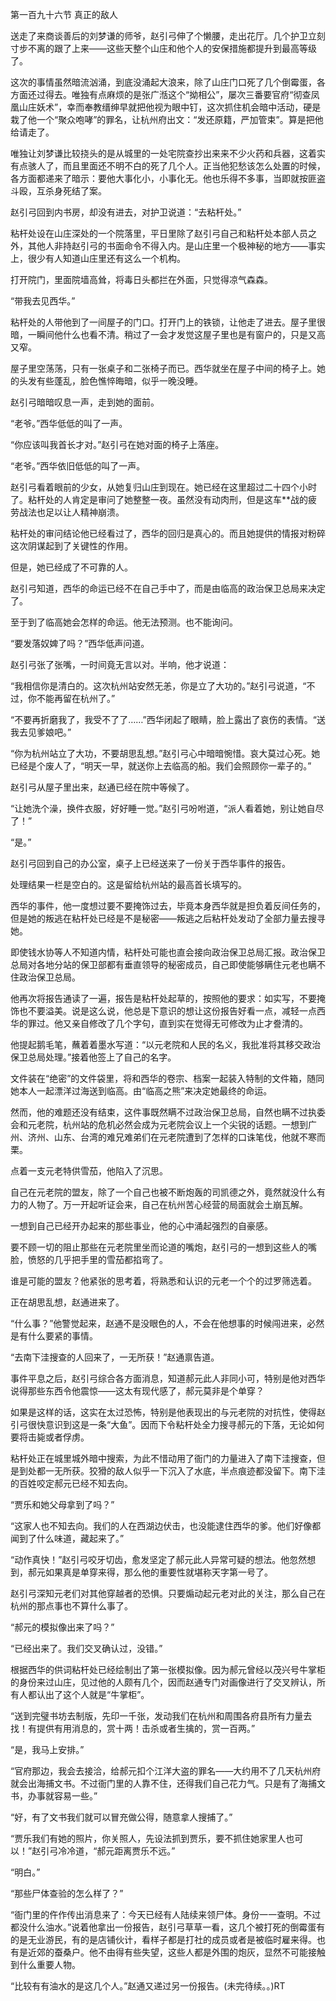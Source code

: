 

第一百九十六节 真正的敌人

送走了来商谈善后的刘梦谦的师爷，赵引弓伸了个懒腰，走出花厅。几个护卫立刻寸步不离的跟了上来――这些天整个山庄和他个人的安保措施都提升到最高等级了。

这次的事情虽然暗流汹涌，到底没涌起大浪来，除了山庄门口死了几个倒霉蛋，各方面还过得去。唯独有点麻烦的是张广湉这个“拗相公”，屡次三番要官府“彻查凤凰山庄妖术”，幸而奉教缙绅早就把他视为眼中钉，这次抓住机会暗中活动，硬是栽了他一个“聚众咆哮”的罪名，让杭州府出文：“发还原籍，严加管束”。算是把他给请走了。

唯独让刘梦谦比较挠头的是从城里的一处宅院查抄出来来不少火药和兵器，这着实有点骇人了，而且里面还不明不白的死了几个人。正当他犯愁该怎么处置的时候，各方面都递来了暗示：要他大事化小，小事化无。他也乐得不多事，当即就按匪盗斗殴，互杀身死结了案。

赵引弓回到内书房，却没有进去，对护卫说道：“去粘杆处。”

粘杆处设在山庄深处的一个院落里，平日里除了赵引弓自己和粘杆处本部人员之外，其他人非持赵引弓的书面命令不得入内。是山庄里一个极神秘的地方――事实上，很少有人知道山庄里还有这么一个机构。

打开院门，里面院墙高耸，将毒日头都拦在外面，只觉得凉气森森。

“带我去见西华。”

粘杆处的人带他到了一间屋子的门口。打开门上的铁锁，让他走了进去。屋子里很暗，一瞬间他什么也看不清。稍过了一会才发觉这屋子里也是有窗户的，只是又高又窄。

屋子里空荡荡，只有一张桌子和二张椅子而已。西华就坐在屋子中间的椅子上。她的头发有些蓬乱，脸色憔悴晦暗，似乎一晚没睡。

赵引弓暗暗叹息一声，走到她的面前。

“老爷。”西华低低的叫了一声。

“你应该叫我首长才对。”赵引弓在她对面的椅子上落座。

“老爷。”西华依旧低低的叫了一声。

赵引弓看着眼前的少女，从她复归山庄到现在。她已经在这里超过二十四个小时了。粘杆处的人肯定是审问了她整整一夜。虽然没有动肉刑，但是这车**战的疲劳战法也足以让人精神崩溃。

粘杆处的审问结论他已经看过了，西华的回归是真心的。而且她提供的情报对粉碎这次阴谋起到了关键性的作用。

但是，她已经成了不可靠的人。

赵引弓知道，西华的命运已经不在自己手中了，而是由临高的政治保卫总局来决定了。

至于到了临高她会怎样的命运。他无法预测。也不能询问。

“要发落奴婢了吗？”西华低声问道。

赵引弓张了张嘴，一时间竟无言以对。半响，他才说道：

“我相信你是清白的。这次杭州站安然无恙，你是立了大功的。”赵引弓说道，“不过，你不能再留在杭州了。”

“不要再折磨我了，我受不了了……”西华闭起了眼睛，脸上露出了哀伤的表情。“送我去见爹娘吧。”

“你为杭州站立了大功，不要胡思乱想。”赵引弓心中暗暗惋惜。哀大莫过心死。她已经是个废人了，“明天一早，就送你上去临高的船。我们会照顾你一辈子的。”

赵引弓从屋子里出来，赵通已经在院中等候了。

“让她洗个澡，换件衣服，好好睡一觉。”赵引弓吩咐道，“派人看着她，别让她自尽了！”

“是。”

赵引弓回到自己的办公室，桌子上已经送来了一份关于西华事件的报告。

处理结果一栏是空白的。这是留给杭州站的最高首长填写的。

西华的事件，他一度想过要不要掩饰过去，毕竟本身西华就是担负着反间任务的，但是她的叛逃在粘杆处已经是不是秘密――叛逃之后粘杆处发动了全部力量去搜寻她。

即使钱水协等人不知道内情，粘杆处可能也直会接向政治保卫总局汇报。政治保卫总局对各地分站的保卫部都有垂直领导的秘密成员，自己即使能够瞒住元老也瞒不住政治保卫总局。

他再次将报告通读了一遍，报告是粘杆处起草的，按照他的要求：如实写，不要掩饰也不要溢美。说是这么说，他总是下意识的想让这份报告好看一点，减轻一点西华的罪过。他又亲自修改了几个字句，直到实在觉得无可修改为止才誊清的。

他提起鹅毛笔，蘸着着墨水写道：“以元老院和人民的名义，我批准将其移交政治保卫总局处理。”接着他签上了自己的名字。

文件装在“绝密”的文件袋里，将和西华的卷宗、档案一起装入特制的文件箱，随同她本人一起漂洋过海送到临高。由“临高之熊”来决定她最终的命运。

然而，他的难题还没有结束，这件事既然瞒不过政治保卫总局，自然也瞒不过执委会和元老院，杭州站的危机必然会成为元老院会议上一个尖锐的话题。一想到广州、济州、山东、台湾的难兄难弟们在元老院遭到了怎样的口诛笔伐，他就不寒而栗。

点着一支元老特供雪茄，他陷入了沉思。

自己在元老院的盟友，除了一个自己也被不断炮轰的司凯德之外，竟然就没什么有力的人物了。万一开起听证会来，自己在杭州苦心经营的局面就会土崩瓦解。

一想到自己已经开办起来的那些事业，他的心中涌起强烈的自豪感。

要不顾一切的阻止那些在元老院里坐而论道的嘴炮，赵引弓的一想到这些人的嘴脸，愤怒的几乎把手里的雪茄都掐弯了。

谁是可能的盟友？他紧张的思考着，将熟悉和认识的元老一个个的过罗筛选着。

正在胡思乱想，赵通进来了。

“什么事？”他警觉起来，赵通不是没眼色的人，不会在他想事的时候闯进来，必然是有什么要紧的事情。

“去南下洼搜查的人回来了，一无所获！”赵通禀告道。

事件平息之后，赵引弓综合各方面消息，知道郝元此人非同小可，特别是他对西华说得那些东西令他震惊――这太有现代感了，郝元莫非是个单穿？

如果是这样的话，这实在太过恐怖，特别是他表现出的与元老院的对抗性，使得赵引弓很快意识到这是一条“大鱼”。因而下令粘杆处全力搜寻郝元的下落，无论如何要将击毙或者俘虏。

粘杆处正在城里城外暗中搜索，为此不惜动用了衙门的力量进入了南下洼搜查，但是到处都一无所获。狡猾的敌人似乎一下沉入了水底，半点痕迹都没留下。南下洼的百姓咬定郝元已经不知去向。

“贾乐和她父母拿到了吗？”

“这家人也不知去向。我们的人在西湖边伏击，也没能逮住西华的爹。他们好像都闻到了什么味道，藏起来了。”

“动作真快！”赵引弓咬牙切齿，愈发坚定了郝元此人异常可疑的想法。他忽然想到，郝元如果真是单穿来得，那么他的重要性就堪称天字第一号了。

赵引弓深知元老们对其他穿越者的恐惧。只要煽动起元老对此的关注，那么自己在杭州的那点事也不算什么事了。

“郝元的模拟像出来了吗？”

“已经出来了。我们交叉确认过，没错。”

根据西华的供词粘杆处已经绘制出了第一张模拟像。因为郝元曾经以茂兴号牛掌柜的身份来过山庄，见过他的人颇有几个，因而赵通专门对画像进行了交叉辨认，所有人都认出了这个人就是“牛掌柜”。

“送到完璧书坊去制版，先印一千张，发动我们在杭州和周围各府县所有力量去找！有提供有用消息的，赏十两！击杀或者生擒的，赏一百两。”

“是，我马上安排。”

“官府那边，我会去接洽，给郝元扣个江洋大盗的罪名――大约用不了几天杭州府就会出海捕文书。不过衙门里的人靠不住，还得我们自己花力气。只是有了海捕文书，办事就容易一些。”

“好，有了文书我们就可以冒充做公得，随意拿人搜捕了。”

“贾乐我们有她的照片，你关照人，先设法抓到贾乐，要不抓住她家里人也可以！”赵引弓冷冷道，“郝元距离贾乐不远。”

“明白。”

“那些尸体查验的怎么样了？”

“衙门里的仵作传出消息来了：今天已经有人陆续来领尸体。身份一一查明。不过都没什么油水。”说着他拿出一份报告，赵引弓草草一看，这几个被打死的倒霉蛋有的是无业游民，有的是店铺伙计，看样子都是打社的成员或者是被临时雇来得。也有是近郊的蚕桑户。他不由得有些失望，这些人都是外围的炮灰，显然不可能接触到什么重要人物。

“比较有有油水的是这几个人。”赵通又递过另一份报告。(未完待续。。)RT

